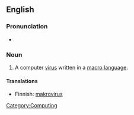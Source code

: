 ==English==

===Pronunciation===
*{{audio|en-uk-macrovirus.ogg|Audio (UK)}}

===Noun===
{{en-noun|es}}

#A computer [[virus]] written in a [[macro language]].

====Translations====
*Finnish: [[makrovirus]]
[[Category:Computing]]